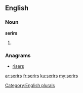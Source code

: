 ==English==

===Noun===
'''serirs'''

# {{plural of|[[serir]]}}

===Anagrams===
* [[risers#English|risers]]

[[Category:English plurals]]

[[ar:serirs]]
[[fr:serirs]]
[[ku:serirs]]
[[my:serirs]]